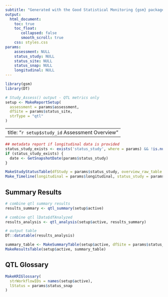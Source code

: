 ```yaml
---
subtitle: "Generated with the Good Statistical Monitoring {gsm} package"
output:
  html_document:
    toc: true
    toc_float:
       collapsed: false
       smooth_scroll: true
    css: styles.css
params:
    assessment: NULL
    status_study: NULL
    status_site: NULL
    status_snap: NULL
    longitudinal: NULL
---
```


```r
library(gsm)
library(DT)

# Study_Assess() output - QTL metrics only
setup <- MakeReportSetup(
  assessment = params$assessment, 
  dfSite = params$status_site,
  strType = "qtl"
)

```

---
title: "`r setup$study_id` Assessment Overview"
---


```r
## metadata report if longitudinal data is provided
status_study_exists <- exists('status_study', where = params) && !is.null(params$status_study)
if (status_study_exists) {
  date <- GetSnapshotDate(params$status_study)
}

```


```r
MakeStudyStatusTable(dfStudy = params$status_study, overview_raw_table = setup$overview_raw_table, longitudinal = params$longitudinal)
Make_Timeline(longitudinal = params$longitudinal, status_study = params$status_study)
```

## Summary Results

```r
# combine qtl summary results
results_summary <- qtl_summary(setup$active)

# combine qtl lData$dfAnalyzed
results_analysis <- qtl_analysis(setup$active, results_summary)

# output table
DT::datatable(results_analysis)
```


```r
summary_table <- MakeSummaryTable(setup$active, dfSite = params$status_site)
MakeResultsTable(setup$active, summary_table)
```


## QTL Glossary

```r
MakeKRIGlossary(
  strWorkflowIDs = names(setup$active),
  lStatus = params$status_snap
)
```


```js
```
